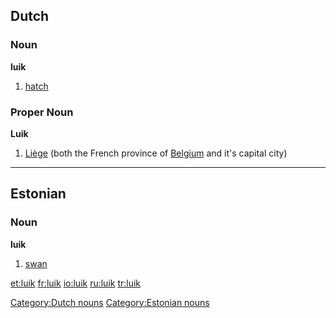 ==Dutch==
===Noun===
'''luik''' {{n}}
# [[hatch]]
===Proper Noun===
'''Luik'''
# [[Liège]] (both the French province of [[Belgium]] and it's capital city)

[[Category:Dutch nouns]]

----

==Estonian==
===Noun===
'''luik'''

# [[swan]]

[[Category:Estonian nouns]]

[[et:luik]]
[[fr:luik]]
[[io:luik]]
[[ru:luik]]
[[tr:luik]]